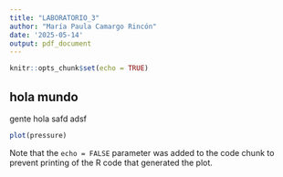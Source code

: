 ```yaml
---
title: "LABORATORIO_3"
author: "María Paula Camargo Rincón"
date: '2025-05-14'
output: pdf_document
---
```


```r
knitr::opts_chunk$set(echo = TRUE)
```

## hola mundo
gente
hola
safd
adsf


```r
plot(pressure)
```

Note that the `echo = FALSE` parameter was added to the code chunk to prevent printing of the R code that generated the plot.
